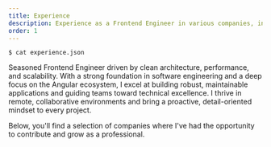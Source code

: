 ```yaml
---
title: Experience
description: Experience as a Frontend Engineer in various companies, including EPAM, Globant, Cognizant, Double Nines, Byte Factory, and Aquiva Labs.
order: 1
---
```


<pre class="command"><code>$ cat experience.json</code></pre>

Seasoned Frontend Engineer driven by clean architecture, performance, and scalability. With a strong foundation in software engineering and a deep focus on the Angular ecosystem, I excel at building robust, maintainable applications and guiding teams toward technical excellence. I thrive in remote, collaborative environments and bring a proactive, detail-oriented mindset to every project.

Below, you'll find a selection of companies where I've had the opportunity to contribute and grow as a professional.


<Experiences />